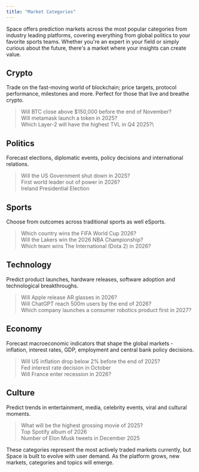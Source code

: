 ```yaml
---
title: "Market Categories"
---
```


Space offers prediction markets across the most popular categories from industry leading platforms, covering everything from global politics to your favorite sports teams. Whether you're an expert in your field or simply curious about the future, there's a market where your insights can create value.

## Crypto

Trade on the fast-moving world of blockchain; price targets, protocol performance, milestones and more. Perfect for those that live and breathe crypto.

> Will BTC close above $150,000 before the end of November?\
> Will metamask launch a token in 2025?\
> Which Layer-2 will have the highest TVL in Q4 2025?\

## Politics

Forecast elections, diplomatic events, policy decisions and international relations.

> Will the US Government shut down in 2025?\
> First world leader out of power in 2026?\
> Ireland Presidential Election

## Sports

Choose from outcomes across traditional sports as well eSports.

> Which country wins the FIFA World Cup 2026?\
> Will the Lakers win the 2026 NBA Championship?\
> Which team wins The International (Dota 2) in 2026?

## Technology

Predict product launches, hardware releases, software adoption and technological breakthroughs.

> Will Apple release AR glasses in 2026?\
> Will ChatGPT reach 500m users by the end of 2026?\
> Which company launches a consumer robotics product first in 2027?

## Economy

Forecast macroeconomic indicators that shape the global markets - inflation, interest rates, GDP, employment and central bank policy decisions.

> Will US inflation drop below 2% before the end of 2025?\
> Fed interest rate decision in October\
> Will France enter recession in 2026?

## Culture

Predict trends in entertainment, media, celebrity events, viral and cultural moments.

> What will be the highest grossing movie of 2025?\
> Top Spotify album of 2026\
> Number of Elon Musk tweets in December 2025

These categories represent the most actively traded markets currently, but Space is built to evolve with user demand. As the platform grows, new markets, categories and topics will emerge.
